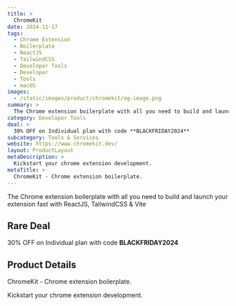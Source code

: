 ```yaml
---
title: >
  ChromeKit
date: 2024-11-17
tags:
  - Chrome Extension
  - Boilerplate
  - ReactJS
  - TailwindCSS
  - Developer Tools
  - Developer
  - Tools
  - macOS
images:
  - /static/images/product/chromekit/og-image.png
summary: >
  The Chrome extension boilerplate with all you need to build and launch your extension fast with ReactJS, TailwindCSS & Vite
category: Developer Tools
deal: >
  30% OFF on Individual plan with code **BLACKFRIDAY2024**
subcategory: Tools & Services
website: https://www.chromekit.dev/
layout: ProductLayout
metaDescription: >
  Kickstart your chrome extension development.
metaTitle: >
  ChromeKit - Chrome extension boilerplate.
---
```

The Chrome extension boilerplate with all you need to build and launch your extension fast with ReactJS, TailwindCSS & Vite

## Rare Deal

30% OFF on Individual plan with code **BLACKFRIDAY2024**
## Product Details
ChromeKit - Chrome extension boilerplate.

Kickstart your chrome extension development.
